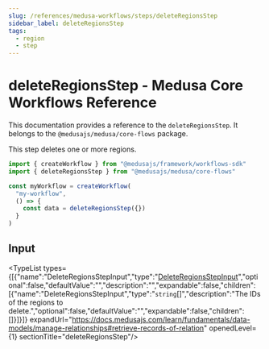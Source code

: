 ```yaml
---
slug: /references/medusa-workflows/steps/deleteRegionsStep
sidebar_label: deleteRegionsStep
tags:
  - region
  - step
---
```



# deleteRegionsStep - Medusa Core Workflows Reference

This documentation provides a reference to the `deleteRegionsStep`. It belongs to the `@medusajs/medusa/core-flows` package.

This step deletes one or more regions.

```ts title="src/workflows/my-workflow.ts"
import { createWorkflow } from "@medusajs/framework/workflows-sdk"
import { deleteRegionsStep } from "@medusajs/medusa/core-flows"

const myWorkflow = createWorkflow(
  "my-workflow",
  () => {
    const data = deleteRegionsStep({})
  }
)
```
  

## Input

<TypeList types={[{"name":"DeleteRegionsStepInput","type":"[DeleteRegionsStepInput](../../../../types/core_flows.DeleteRegionsStepInput/page.mdx)","optional":false,"defaultValue":"","description":"","expandable":false,"children":[{"name":"DeleteRegionsStepInput","type":"`string`[]","description":"The IDs of the regions to delete.","optional":false,"defaultValue":"","expandable":false,"children":[]}]}]} expandUrl="https://docs.medusajs.com/learn/fundamentals/data-models/manage-relationships#retrieve-records-of-relation" openedLevel={1} sectionTitle="deleteRegionsStep"/>
